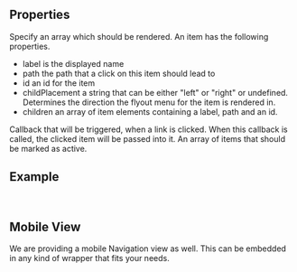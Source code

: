 
<Meta
  title="Navigation"
  subtitle="The navigation components help you display your navigation structure in a beautiful and simple way."
/>

## Properties

<PropsTable>
  <PropsTableRow value="items" type="Array" required>
    Specify an array which should be rendered. An item has the following properties.
    <ul>
        <li>
            <span class="code">label</span> is the displayed name
        </li>
        <li>
            <span class="code">path</span> the path that a click on this item should lead to
        </li>
        <li>
            <span class="code">id</span> an id for the item
        </li>
        <li>
            <span class="code">childPlacement</span> a string that can be either "left" or "right" or undefined. 
            Determines the direction the flyout menu for the item is rendered in.
        </li>
        <li>
            <span class="code">children</span> an array of item elements containing a label, path and an id.
        </li>
    </ul>
  </PropsTableRow>
  <PropsTableRow value="onItemClicked" type="Function">
    Callback that will be triggered, when a link is clicked. When this callback is called, the clicked item will be passed into it.
  </PropsTableRow>
  <PropsTableRow value="activeItemKeys" type="Array" default="false">
    An array of items that should be marked as active.
  </PropsTableRow>
</PropsTable>

## Example

<ExampleLoader example="Navigation.tsx" />
<br />

## Mobile View

We are providing a mobile Navigation view as well. This can be embedded in any kind of wrapper that fits your needs.
<ExampleLoader example="NavigationMobile.tsx" />